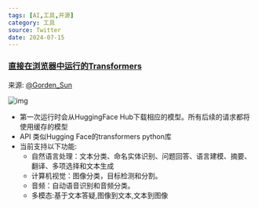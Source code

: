 ```yaml
---
tags: [AI,工具,开源]
category: 工具
source: Twitter
date: 2024-07-15
---
```


### [直接在浏览器中运行的Transformers](https://github.com/xenova/transformers.js)

来源: [@Gorden_Sun](https://x.com/Gorden_Sun/status/1811413444853416290)

![img](/sections/007.png)

- 第一次运行时会从HuggingFace Hub下载相应的模型。所有后续的请求都将使用缓存的模型
- API 类似Hugging Face的transformers python库
- 当前支持以下功能:
    - 自然语言处理：文本分类、命名实体识别、问题回答、语言建模、摘要、翻译、多项选择和文本生成
    - 计算机视觉：图像分类，目标检测和分割。
    - 音频：自动语音识别和音频分类。
    - 多模态:基于文本答疑,图像到文本,文本到图像
